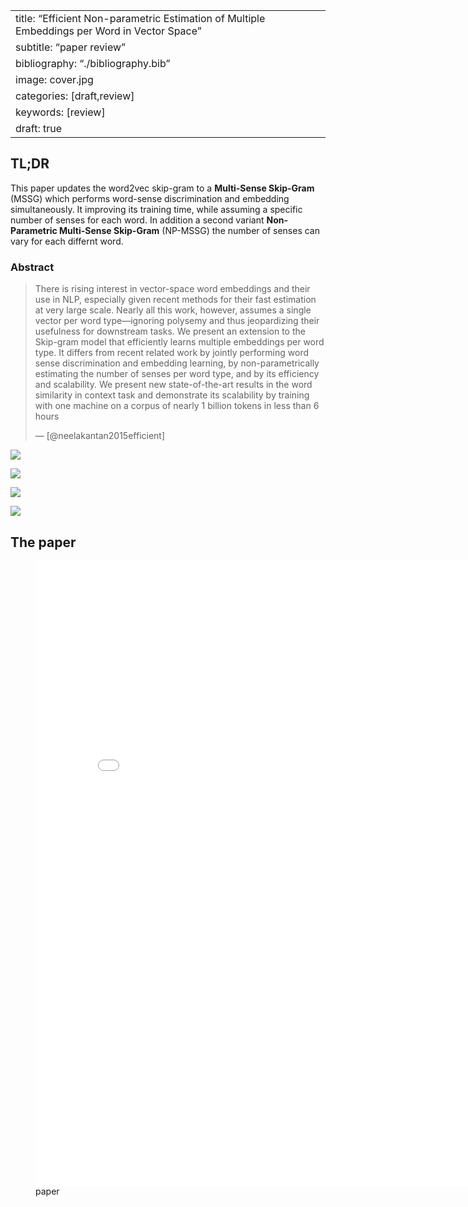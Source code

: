 
---
title: "Efficient Non-parametric Estimation of Multiple Embeddings per Word in Vector Space"
subtitle: "paper review"
bibliography: "./bibliography.bib"
image: cover.jpg
categories: [draft,review]
keywords: [review]
draft: true
---


## TL;DR

This paper updates the word2vec skip-gram to a **Multi-Sense Skip-Gram** (MSSG) which performs word-sense discrimination and embedding simultaneously. It improving its training time, while assuming a specific number of senses for each word. In addition a second variant **Non-Parametric Multi-Sense Skip-Gram** (NP-MSSG) the number of senses can vary for each differnt word.

### Abstract

> There is rising interest in vector-space word embeddings and their use in NLP, especially given recent methods for their fast estimation at very large scale. Nearly
all this work, however, assumes a single vector per word type—ignoring polysemy and thus jeopardizing their usefulness for downstream tasks. We present
an extension to the Skip-gram model that efficiently learns multiple embeddings per word type. It differs from recent related work by jointly performing word sense
discrimination and embedding learning, by non-parametrically estimating the number of senses per word type, and by its efficiency and scalability. We present new
state-of-the-art results in the word similarity in context task and demonstrate its scalability by training with one machine on a corpus of nearly 1 billion tokens in less
than 6 hours
>
> --- [@neelakantan2015efficient]

![](fig_1.png)

![](fig_2.png)

![](alg_1.png)

![](tab_2.png)

## The paper
![paper](./paper.pdf){.col-page width="800px" height="1000px"}
